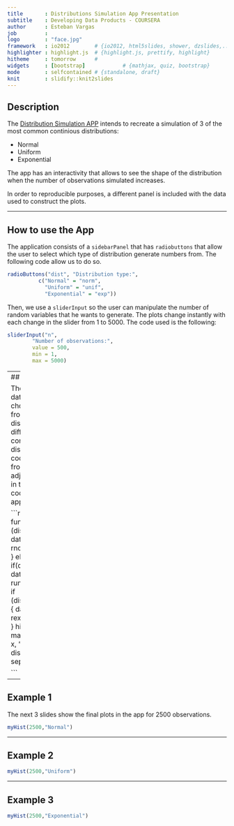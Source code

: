 ```yaml
---
title       : Distributions Simulation App Presentation
subtitle    : Developing Data Products - COURSERA
author      : Esteban Vargas
job         : 
logo        : "face.jpg"
framework   : io2012        # {io2012, html5slides, shower, dzslides,...}
highlighter : highlight.js  # {highlight.js, prettify, highlight}
hitheme     : tomorrow      # 
widgets     : [bootstrap]            # {mathjax, quiz, bootstrap}
mode        : selfcontained # {standalone, draft}
knit        : slidify::knit2slides
---
```


## Description

The [Distribution Simulation APP](http://estebanvar90.shinyapps.io/devel-project/) intends to recreate a simulation of 3 of the most common continious distributions:

- Normal
- Uniform
- Exponential

The app has an interactivity that allows to see the shape of the distribution when the number of observations simulated increases.

In order to reproducible purposes, a different panel is included with the data used to construct the plots.

---

## How to use the App

The application consists of a `sidebarPanel` that has `radiobuttons` that allow the user to select which type of distribution generate numbers from. The following code allow us to do so.

```r
radioButtons("dist", "Distribution type:",
          c("Normal" = "norm",
            "Uniform" = "unif",
            "Exponential" = "exp"))

```

Then, we use a `sliderInput` so the user can manipulate the number of random variables that he wants to generate. The plots change instantly with each change in the slider from 1 to 5000. The code used is the following:

```r

sliderInput("n", 
        "Number of observations:", 
        value = 500,
        min = 1, 
        max = 5000)

```

---
## Plot rendered

The plot depends on the data which comes from n chosen random numbers from the specified distribution, each plot with a different color to avoid confusions, each with a distinctive title. The following code recreates the same plot from the app, but was adjusted so it can be viewed in this presentatios. The code here and the one in the app are very resembling.

```r

myHist<-function(x,distribution){
  if (distribution=="Normal"){
    datos<-rnorm(x);colores<-"skyblue"
    } else if(distribution=="Uniform"){  
    datos<-runif(x);colores<-"red"
    } else if (distribution=="Exponential"){
    datos<-rexp(x);colores<-"lightgreen"
    }  
  hist(datos, main=paste('Simulation of', x, "obs. following a", 
                  distribution,"distribution", sep=' '),
       col=colores)
}

```


---

## Example 1

The next 3 slides show the final plots in the app for 2500 observations.

```r

myHist(2500,"Normal")

```

---

## Example 2

```r
myHist(2500,"Uniform")

```

---

## Example 3

```r
myHist(2500,"Exponential")
```





